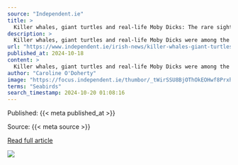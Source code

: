 ```yaml
---
source: "Independent.ie"
title: >
  Killer whales, giant turtles and real-life Moby Dicks: The rare sightings in Irish waters after major two-year survey
description: >
  Killer whales, giant turtles and real-life Moby Dicks were among the rare sightings recorded in one of the most extensive surveys ever carried out of Irish waters.
url: "https://www.independent.ie/irish-news/killer-whales-giant-turtles-and-real-life-moby-dicks-the-rare-sightings-in-irish-waters-after-major-two-year-survey/a953505478.html"
published_at: 2024-10-18
content: >
  Killer whales, giant turtles and real-life Moby Dicks were among the rare sightings recorded in one of the most extensive surveys ever carried out of Irish waters.A blue whale the largest creature on… [+3045 chars]
author: "Caroline O'Doherty"
image: "https://focus.independent.ie/thumbor/_tWirSSU8BjOThOkEOHwf8Prxh0=/275x0:3249x1983/629x0/prod-mh-ireland/31c497b3-eb3f-4b8f-b5c6-82eb9f5fce5a/6a9c8860-5a2e-4ee9-91bf-877c6b0f906f/31c497b3-eb3f-4b8f-b5c6-82eb9f5fce5a.jpg"
terms: "Seabirds"
search_timestamp: 2024-10-20 01:08:16
---
```



Published: {{< meta published_at >}}


Source: {{< meta source >}}


[Read full article]({{< meta url >}}){target='_blank'}



![](`r rmarkdown::metadata$image[1]`)
